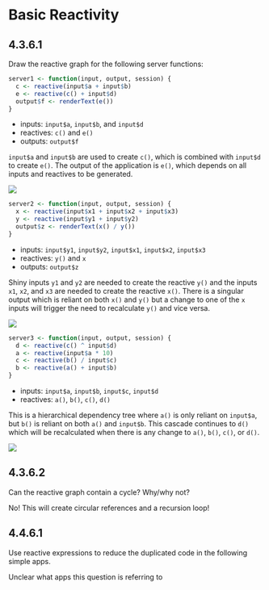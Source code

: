 # Basic Reactivity

## 4.3.6.1 {-}

:::question
Draw the reactive graph for the following server functions:
```r
server1 <- function(input, output, session) {
  c <- reactive(input$a + input$b)
  e <- reactive(c() + input$d)
  output$f <- renderText(e())
}
```
:::

- inputs: `input$a`, `input$b`, and `input$d`
- reactives: `c()` and `e()`
- outputs: `output$f`

`input$a` and `input$b` are used to create `c()`, which is combined with `input$d` to create `e()`. The output of the application is `e()`, which depends on all inputs and reactives to be generated.

<img src="www/reactive1.png"></img>

:::question
```r
server2 <- function(input, output, session) {
  x <- reactive(input$x1 + input$x2 + input$x3)
  y <- reactive(input$y1 + input$y2)
  output$z <- renderText(x() / y())
}
```
:::

- inputs: `input$y1`, `input$y2`, `input$x1`, `input$x2`, `input$x3`
- reactives: `y()` and `x`
- outputs: `output$z`

Shiny inputs `y1` and `y2` are needed to create the reactive `y()` and the inputs `x1`, `x2`, and `x3` are needed to create the reactive `x()`. There is a singular output which is reliant on both `x()` and `y()` but a change to one of the `x` inputs will trigger the need to recalculate `y()` and vice versa.

<img src="www/reactive2.png"></img>

:::question
```r
server3 <- function(input, output, session) {
  d <- reactive(c() ^ input$d)
  a <- reactive(input$a * 10)
  c <- reactive(b() / input$c) 
  b <- reactive(a() + input$b)
}
```
:::

- inputs: `input$a`, `input$b`, `input$c`, `input$d`
- reactives: `a()`, `b()`, `c()`, `d()`

This is a hierarchical dependency tree where `a()` is only reliant on `input$a`, but `b()` is reliant on both `a()` and `input$b`. This cascade continues to `d()` which will be recalculated when there is any change to `a()`, `b()`, `c()`, or `d()`. 

<img src="www/reactive3.png"></img>

## 4.3.6.2 {-}

:::question
Can the reactive graph contain a cycle? Why/why not?
:::

No! This will create circular references and a recursion loop!

## 4.4.6.1 {-}

:::question
Use reactive expressions to reduce the duplicated code in the following simple apps.
:::

:::note
Unclear what apps this question is referring to
:::
